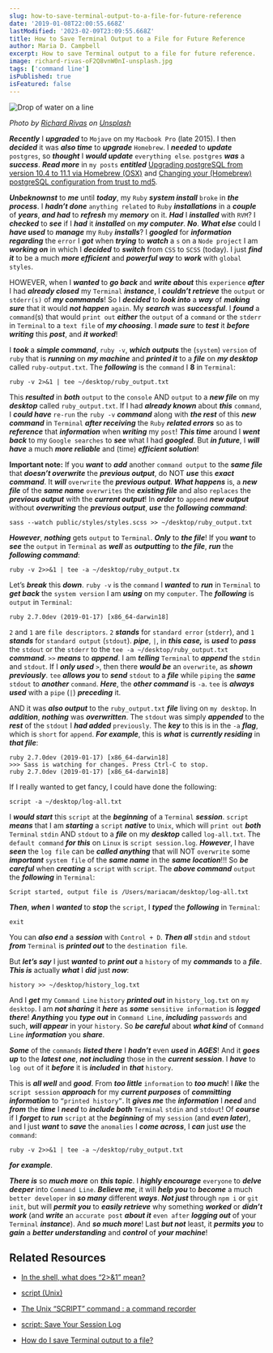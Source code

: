 ```yaml
---
slug: how-to-save-terminal-output-to-a-file-for-future-reference
date: '2019-01-08T22:00:55.668Z'
lastModified: '2023-02-09T23:09:55.668Z'
title: How to Save Terminal Output to a File for Future Reference
author: Maria D. Campbell
excerpt: How to save Terminal output to a file for future reference.
image: richard-rivas-oF2Q8vnW0nI-unsplash.jpg
tags: ['command line']
isPublished: true
isFeatured: false
---
```


![Drop of water on a line](richard-rivas-oF2Q8vnW0nI-unsplash.jpg)

*Photo by [Richard Rivas](https://unsplash.com/@richardrivas) on [Unsplash](https://unsplash.com/photos/oF2Q8vnW0nI)*

***Recently*** I ***upgraded*** to `Mojave` on my `Macbook Pro` (late 2015). I then
***decided*** it was ***also time*** to ***upgrade*** `Homebrew`. I ***needed*** to ***update*** `postgres`, so ***thought*** I ***would update*** `everything else`. `postgres` ***was*** a ***success***. ***Read more*** in `my posts` ***entitled*** [Upgrading postgreSQL from version 10.4 to 11.1 via Homebrew (OSX)](/posts/upgrading-postgresql-from-version-104-to-111-via-homebrew-osx/) and [Changing your (Homebrew) postgreSQL configuration from trust to md5](/posts/changing-your-homebrew-postgresql-configuration-from-trust-to-md5/).

***Unbeknownst*** to ***me*** until ***today***, my `Ruby` ***system install*** `broke` in ***the process***. I ***hadn’t done*** `anything related` to `Ruby` ***installations*** in a ***couple*** of ***years***, ***and had*** to ***refresh*** my ***memory*** on it. ***Had*** I ***installed*** with `RVM`? I ***checked*** to ***see*** if I ***had*** it ***installed*** on ***my computer***. ***No***. ***What else*** could I ***have used*** to
**_manage_** my `Ruby` ***installs***? I ***googled*** for ***information regarding*** the `error`
I ***got*** when ***trying*** to ***watch*** a `s` on a `Node project` I am ***working on*** in which I ***decided*** to ***switch*** from `CSS` to `SCSS` (today). I just ***find it*** to
be a much ***more efficient*** and ***powerful way*** to ***work*** with `global styles`.

HOWEVER, when I ***wanted*** to ***go back*** and ***write about*** this `experience` ***after*** I had ***already closed*** my `Terminal` **_instance_**, I ***couldn’t retrieve*** the `output`
or `stderr(s)` of ***my commands***! So I ***decided*** to ***look into*** a ***way*** of ***making sure*** that it would ***not happen*** `again`. My ***search*** was ***successful***. I ***found*** a `command`(s) that would `print out` ***either*** the `output` of a `command` or the `stderr` in
`Terminal` to a `text file` of ***my choosing***. I ***made sure*** to ***test*** it ***before writing*** this ***post***, and ***it worked***!

I ***took*** a ***simple command***, `ruby -v`, ***which outputs*** the (`system`) `version` of `ruby` that is ***running*** on ***my machine*** and ***printed it*** to a ***file*** on ***my desktop*** called `ruby-output.txt`. The ***following*** is the `command` I **8** in `Terminal`:

```shell
ruby -v 2>&1 | tee ~/desktop/ruby_output.txt
```

This **_resulted_** in ***both*** `output` to the `console` AND `output` to a **_new file_** on my ***desktop*** called `ruby_output.txt`. If I had ***already known*** about
***this*** `command`, I ***could have*** `re-run` the `ruby -v` ***command*** along with ***the rest*** of this ***new command*** in `Terminal` ***after receiving*** the `Ruby` ***related errors*** so as to ***reference*** that ***information*** when ***writing*** my `post`! ***This time*** around I ***went back*** to my `Google searches` to ***see*** what I had ***googled***. But ***in future***, I ***will have*** a much ***more reliable*** and (time) ***efficient solution***!

**Important note:** If you ***want*** to ***add*** another `command output` to the
**_same file_** that **_doesn’t overwrite_** the ***previous output***, do NOT ***use***
this ***exact command***. It **_will_** `overwrite` the ***previous output***. ***What
happens*** is, a ***new file*** of the ***same name*** `overwrites` the ***existing file*** and also
`replaces` the ***previous output*** with the ***current output***! In ***order*** to `append`
**_new output_** without **_overwriting_** the ***previous output***, ***use*** the
***following command***:

```shell
sass --watch public/styles/styles.scss >> ~/desktop/ruby_output.txt
```

**_However_**, ***nothing*** gets `output` to `Terminal`. ***Only*** to ***the file***! If you
***want*** to ***see*** the `output` in `Terminal` as ***well*** as ***outputting*** to ***the file***, ***run*** the ***following command***:

```shell
ruby -v 2>>&1 | tee -a ~/desktop/ruby_output.tx
```

Let’s ***break*** this ***down***. `ruby -v` is the `command` I ***wanted*** to ***run*** in `Terminal` to ***get back*** the `system version` I am ***using*** on my `computer`. The ***following*** is `output` in `Terminal`:

```shell
ruby 2.7.0dev (2019-01-17) [x86_64-darwin18]
```

`2` and `1` are `file descriptors`. `2` ***stands*** for `standard error` (`stderr`),
and `1` ***stands*** for `standard output` (`stdout`). ***pipe***, `|`, in ***this case,*** is
***used*** to **_pass_** the `stdout` or the `stderr` to the
`tee -a ~/desktop/ruby_output.txt` ***command***. `>>` ***means*** to ***append***. I am ***telling*** `Terminal` to **_append_** the `stdin` and `stdout`. If I ***only used*** `>`, then
there ***would be*** an `overwrite`, as ***shown previously***. `tee` ***allows you*** to
**_send_** `stdout` to a ***file*** while `piping` the **_same_** `stdout` to
**_another_** `command`. ***Here***, the **_other command_** is `-a`. `tee` is
***always used*** with a `pipe` (`|`) **_preceding_** it.

AND it was ***also output*** to the `ruby_output.txt` ***file*** living on `my desktop`. In
***addition***, **_nothing_** was **_overwritten_**. The `stdout` was simply **_appended_**
to the ***rest*** of the `stdout` I ***had added*** `previously`. The ***key*** to this is in the `-a` **_flag_**, which is `short` for `append`. ***For example***, this is ***what*** is
***currently residing*** in ***that file***:

```shell
ruby 2.7.0dev (2019-01-17) [x86_64-darwin18]
>>> Sass is watching for changes. Press Ctrl-C to stop.
ruby 2.7.0dev (2019-01-17) [x86_64-darwin18]
```

If I really wanted to get fancy, I could have done the following:

```shell
script -a ~/desktop/log-all.txt
```

I ***would start*** this `script` at the **_beginning_** of a `Terminal` ***session***.
`script` ***means*** that I am ***starting*** a `script` **_native_** to `Unix`, which
will `print out` **_both_** `Terminal` `stdin` AND `stdout` to a ***file*** on my
***desktop*** called `log-all.txt`. The `default command` ***for this*** on `Linux` is
`script session.log`. ***However***, I have ***seen*** the `log file` can be ***called anything***
that will NOT `overwrite` some ***important*** `system file` of the ***same name*** in the ***same location***!!! So ***be careful*** when ***creating*** a `script` with `script`. The ***above
command*** `output` the ***following*** in `Terminal`:

```shell
Script started, output file is /Users/mariacam/desktop/log-all.txt
```

**_Then_**, ***when*** I ***wanted*** to ***stop*** the `script`, I ***typed*** the ***following*** in `Terminal`:

```shell
exit
```

You can ***also end*** a ***session*** with `Control + D`. ***Then all*** `stdin` and `stdout`
***from*** `Terminal` is ***printed out*** to the `destination file`.

But ***let’s say*** I just ***wanted*** to ***print out*** a `history` of my ***commands*** to a ***file***. ***This is*** actually ***what*** I ***did*** just ***now***:

```shell
history >> ~/desktop/history_log.txt
```

And I ***get*** my `Command Line` `history` ***printed out*** in `history_log.txt` on
`my desktop`. I am ***not sharing*** it ***here*** as ***some*** `sensitive information` is ***logged there***! ***Anything*** you **_type out_** in `Command Line`, **_including_**
`passwords` and such, **_will appear_** in your `history`. So ***be careful***
about ***what kind*** of `Command Line` **_information_** you ***share***.

***Some*** of the `commands` ***listed there*** I ***hadn’t*** even ***used*** in ***AGES***! And it ***goes up*** to the ***latest one***, ***not including*** those in the ***current session***. I ***have*** to `log out` of it ***before*** it is ***included*** in ***that*** `history`.

This is ***all well*** and ***good***. From ***too little*** `information` to ***too much***! I ***like*** the `script session` ***approach*** for my ***current purposes*** of ***committing information*** to `“printed history”`. It ***gives me*** the ***information*** I ***need*** and ***from*** the ***time*** I ***need*** to ***include both*** `Terminal` `stdin` and `stdout`! Of ***course*** if I ***forget*** to ***run*** `script` at the ***beginning*** of my `session` (and ***even later***), and I just ***want*** to ***save*** the `anomalies` I ***come across***, I ***can*** just ***use*** the `command`:

```shell
ruby -v 2>>&1 | tee -a ~/desktop/ruby_output.txt
```

***for example***.

***There is*** so ***much more*** on ***this topic***. I ***highly encourage*** `everyone` to ***delve deeper*** into `Command Line`. ***Believe me***, it will ***help you*** to ***become*** a much `better developer` in ***so many*** different ***ways***. ***Not just*** through `npm i` or `git init`, but will ***permit you*** to ***easily retrieve*** why something ***worked*** or ***didn’t work*** (and ***write*** an `accurate post` ***about it*** `even after` ***logging out*** of your `Terminal` **_instance_**). And ***so much more***! Last ***but not*** least, it ***permits you*** to ***gain*** a ***better understanding*** and ***control*** of ***your machine***!

## Related Resources

- [In the shell, what does “2>&1” mean?](https://stackoverflow.com/questions/818255/in-the-shell-what-does-21-mean)

- [script (Unix)](<https://en.wikipedia.org/wiki/Script_(Unix)>)

- [The Unix “SCRIPT” command : a command recorder](https://www.ibm.com/developerworks/community/blogs/nix/entry/the_unix_script_command_a_command_recorder2?lang=en)

- [script: Save Your Session Log](https://www.unixtutorial.org/script-save-your-session-log)

- [How do I save Terminal output to a file?](https://askubuntu.com/questions/420981/how-do-i-save-terminal-output-to-a-file)
